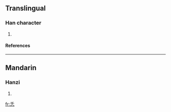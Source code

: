 ==Translingual==
===Han character===
{{Han char|rn=61|rad=心|as=03|sn=7|four=|canj=竹十心 (HJP)}}
# {{defn|Han|sort=心03}}
====References====
{{Han ref|kx=0376.060|dkj=10314|dj=0702.150|hdz=42270.040|uh=5FCE|ud=24526}}
----
==Mandarin==
===Hanzi===
{{cmn-hanzi|pin=[[rén]] ([[ren2]])|wg=jen<sup>2</sup>}}
# {{defn|Mandarin}}

[[fr:忎]]